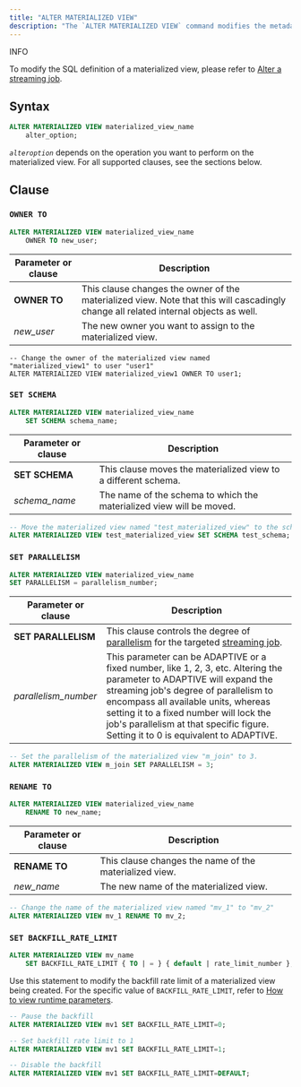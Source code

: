 ```yaml
---
title: "ALTER MATERIALIZED VIEW"
description: "The `ALTER MATERIALIZED VIEW` command modifies the metadata of a materialized view. To use this command, you must own the materialized view."
---
```


<Note>
INFO

To modify the SQL definition of a materialized view, please refer to [Alter a streaming job](/docs/current/alter-streaming/).
</Note>

## Syntax

```sql
ALTER MATERIALIZED VIEW materialized_view_name
    alter_option;
```

_`alteroption`_ depends on the operation you want to perform on the materialized view. For all supported clauses, see the sections below.

## Clause

### `OWNER TO`

```sql
ALTER MATERIALIZED VIEW materialized_view_name
    OWNER TO new_user;
```

| Parameter or clause | Description                                                                                                                          |
| ------------------- | ------------------------------------------------------------------------------------------------------------------------------------ |
| **OWNER TO**        | This clause changes the owner of the materialized view. Note that this will cascadingly change all related internal objects as well. |
| _new\_user_         | The new owner you want to assign to the materialized view.                                                                           |

```
-- Change the owner of the materialized view named "materialized_view1" to user "user1"
ALTER MATERIALIZED VIEW materialized_view1 OWNER TO user1;

```

### `SET SCHEMA`

```sql
ALTER MATERIALIZED VIEW materialized_view_name
    SET SCHEMA schema_name;
```

| Parameter or clause | Description                                                          |
| ------------------- | -------------------------------------------------------------------- |
| **SET SCHEMA**      | This clause moves the materialized view to a different schema.       |
| _schema\_name_      | The name of the schema to which the materialized view will be moved. |

```sql
-- Move the materialized view named "test_materialized_view" to the schema named "test_schema"
ALTER MATERIALIZED VIEW test_materialized_view SET SCHEMA test_schema;
```

### `SET PARALLELISM`

```sql
ALTER MATERIALIZED VIEW materialized_view_name
SET PARALLELISM = parallelism_number;
```

| Parameter or clause   | Description                                                                                                                                                                                                                                                                                                                              |
| --------------------- | ---------------------------------------------------------------------------------------------------------------------------------------------------------------------------------------------------------------------------------------------------------------------------------------------------------------------------------------- |
| **SET PARALLELISM**   | This clause controls the degree of [parallelism](/docs/current/key-concepts/#parallelism) for the targeted [streaming job](/docs/current/key-concepts/#streaming-jobs).                                                                                                                                                                  |
| _parallelism\_number_ | This parameter can be ADAPTIVE or a fixed number, like 1, 2, 3, etc. Altering the parameter to ADAPTIVE will expand the streaming job's degree of parallelism to encompass all available units, whereas setting it to a fixed number will lock the job's parallelism at that specific figure. Setting it to 0 is equivalent to ADAPTIVE. |

```sql
-- Set the parallelism of the materialized view "m_join" to 3.
ALTER MATERIALIZED VIEW m_join SET PARALLELISM = 3;
```

### `RENAME TO`

```sql
ALTER MATERIALIZED VIEW materialized_view_name
    RENAME TO new_name;
```

| Parameter or clause | Description                                            |
| ------------------- | ------------------------------------------------------ |
| **RENAME TO**       | This clause changes the name of the materialized view. |
| _new\_name_         | The new name of the materialized view.                 |

```sql
-- Change the name of the materialized view named "mv_1" to "mv_2"
ALTER MATERIALIZED VIEW mv_1 RENAME TO mv_2;
```

### `SET BACKFILL_RATE_LIMIT`

```sql
ALTER MATERIALIZED VIEW mv_name
    SET BACKFILL_RATE_LIMIT { TO | = } { default | rate_limit_number };
```

Use this statement to modify the backfill rate limit of a materialized view being created. For the specific value of `BACKFILL_RATE_LIMIT`, refer to [How to view runtime parameters](/docs/current/view-configure-runtime-parameters/#how-to-view-runtime-parameters).

```sql Examples
-- Pause the backfill
ALTER MATERIALIZED VIEW mv1 SET BACKFILL_RATE_LIMIT=0;

-- Set backfill rate limit to 1
ALTER MATERIALIZED VIEW mv1 SET BACKFILL_RATE_LIMIT=1;

-- Disable the backfill
ALTER MATERIALIZED VIEW mv1 SET BACKFILL_RATE_LIMIT=DEFAULT;

```
